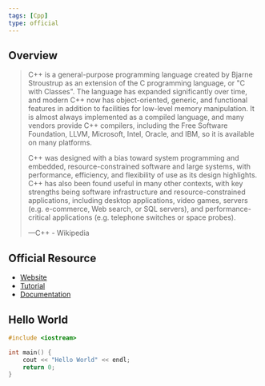 ```yaml
---
tags: [Cpp]
type: official
---
```


## Overview

<blockquote class="overview" cite="https://en.wikipedia.org/wiki/C%2B%2B">

C++ is a general-purpose programming language created by Bjarne Stroustrup as an extension of the C programming language, or "C with Classes". The language has expanded significantly over time, and modern C++ now has object-oriented, generic, and functional features in addition to facilities for low-level memory manipulation. It is almost always implemented as a compiled language, and many vendors provide C++ compilers, including the Free Software Foundation, LLVM, Microsoft, Intel, Oracle, and IBM, so it is available on many platforms.

C++ was designed with a bias toward system programming and embedded, resource-constrained software and large systems, with performance, efficiency, and flexibility of use as its design highlights. C++ has also been found useful in many other contexts, with key strengths being software infrastructure and resource-constrained applications, including desktop applications, video games, servers (e.g. e-commerce, Web search, or SQL servers), and performance-critical applications (e.g. telephone switches or space probes).

<footer>&mdash;C++ - Wikipedia</footer>

</blockquote>

## Official Resource

- [Website](http://www.cplusplus.com)
- [Tutorial](http://www.cplusplus.com/doc/tutorial/)
- [Documentation](http://www.cplusplus.com/reference/)

## Hello World

```cpp
#include <iostream>

int main() {
    cout << "Hello World" << endl;
    return 0;
}
```
